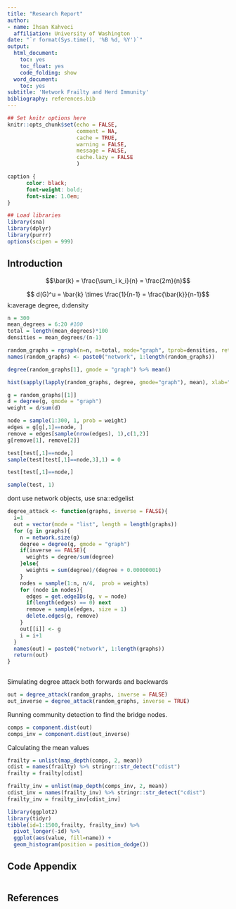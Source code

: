```yaml
---
title: "Research Report"
author:
- name: Ihsan Kahveci
  affiliation: University of Washington
date: "`r format(Sys.time(), '%B %d, %Y')`"
output:
  html_document:
    toc: yes
    toc_float: yes
    code_folding: show
  word_document:
    toc: yes
subtitle: 'Network Frailty and Herd Immunity'
bibliography: references.bib
---
```


```r
## Set knitr options here
knitr::opts_chunk$set(echo = FALSE,
                      comment = NA, 
                      cache = TRUE,
                      warning = FALSE,
                      message = FALSE, 
                      cache.lazy = FALSE
                      )

```

```css
caption {
      color: black;
      font-weight: bold;
      font-size: 1.0em;
}
```

```r
## Load libraries
library(sna)
library(dplyr)
library(purrr)
options(scipen = 999)
```

## Introduction


$$\bar{k} = \frac{\sum_i k_i}{n} =  \frac{2m}{n}$$

$$ d(G)^u = \bar{k} \times \frac{1}{n-1} =  \frac{\bar{k}}{n-1}$$
k:average degree, d:density

```r
n = 300
mean_degrees = 6:20 #100
total = length(mean_degrees)*100
densities = mean_degrees/(n-1)

```


```r
random_graphs = rgraph(n=n, m=total, mode="graph", tprob=densities, return.as.edgelist = TRUE)
names(random_graphs) <- paste0("network", 1:length(random_graphs))
```

```r
degree(random_graphs[1], gmode = "graph") %>% mean()
```


```r
hist(sapply(lapply(random_graphs, degree, gmode="graph"), mean), xlab="mean degree", main="")
```


```r
g = random_graphs[[1]]
d = degree(g, gmode = "graph") 
weight = d/sum(d)
```

```r
node = sample(1:300, 1, prob = weight)
edges = g[g[,1]==node, ]
remove = edges[sample(nrow(edges), 1),c(1,2)]
g[remove[1], remove[2]]
```

```r
test[test[,1]==node,]
sample(test[test[,1]==node,3],1) = 0

test[test[,1]==node,]
```



```r
sample(test, 1)
```




dont use network objects, use sna::edgelist 
```r
degree_attack <- function(graphs, inverse = FALSE){
  i=1
  out = vector(mode = "list", length = length(graphs))
  for (g in graphs){
    n = network.size(g)
    degree = degree(g, gmode = "graph")
    if(inverse == FALSE){
      weights = degree/sum(degree)
    }else{
      weights = sum(degree)/(degree + 0.00000001)
    }
    nodes = sample(1:n, n/4,  prob = weights)
    for (node in nodes){
      edges = get.edgeIDs(g, v = node)
      if(length(edges) == 0) next
      remove = sample(edges, size = 1)
      delete.edges(g, remove)
    }
    out[[i]] <- g
    i = i+1
  }
  names(out) = paste0("network", 1:length(graphs))
  return(out)
}
  
```


Simulating degree attack both forwards and backwards

```r
out = degree_attack(random_graphs, inverse = FALSE)
out_inverse = degree_attack(random_graphs, inverse = TRUE)
```


Running community detection to find the bridge nodes.

```r
comps = component.dist(out)
comps_inv = component.dist(out_inverse)
```

Calculating the mean values  

```r
frailty = unlist(map_depth(comps, 2, mean)) 
cdist = names(frailty) %>% stringr::str_detect("cdist")
frailty = frailty[cdist]

frailty_inv = unlist(map_depth(comps_inv, 2, mean)) 
cdist_inv = names(frailty_inv) %>% stringr::str_detect("cdist")
frailty_inv = frailty_inv[cdist_inv]
```


```r
library(ggplot2)
library(tidyr)
tibble(id=1:1500,frailty, frailty_inv) %>%
  pivot_longer(-id) %>%
  ggplot(aes(value, fill=name)) + 
  geom_histogram(position = position_dodge())
```



## Code Appendix


```r

```

## References

